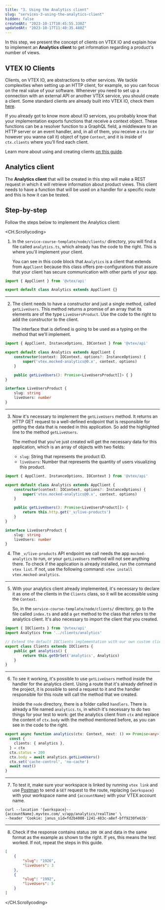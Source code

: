 ```yaml
---
title: "3. Using the Analytics client"
slug: "services-3-using-the-analytics-client"
hidden: false
createdAt: "2023-10-17T10:45:55.338Z"
updatedAt: "2023-10-17T11:40:35.480Z"
---
```


In this step, we present the concept of clients on VTEX IO and explain how to implement an **Analytics client** to get information regarding a product's number of views.

## VTEX IO Clients

Clients, on VTEX IO, are abstractions to other services. We tackle complexities when setting up an HTTP client, for example, so you can focus on the real value of your software. Whenever you need to set up a connection with an external API or another VTEX service, you should create a client. Some standard clients are already built into VTEX IO, check them [here](https://github.com/vtex/node-vtex-api/blob/ccf4d8f8d3208007c4bfd558baf979df8d825af8/src/clients/IOClients.ts).

If you already got to know more about IO services, you probably know that your implementation exports functions that receive a context object. These functions can be a resolver function to a GraphQL field, a middleware to an HTTP server or an event handler, and, in all of them, you receive a `ctx` (or however you wanna call it) object of type `Context`, and it is inside of `ctx.clients` where you’ll find each client.

Learn more about using and creating clients [on this guide](https://developers.vtex.com/docs/guides/how-to-use-and-create-clients-on-vtex-io).

## Analytics client

The **Analytics client** that will be created in this step will make a REST request in which it will retrieve information about product views. This client needs to have a function that will be used on a handler for a specific route and this is how it can be tested.

## Step-by-step

Follow the steps below to implement the Analytics client:

<CH.Scrollycoding>

1. In the `service-course-template/node/clients/` directory, you will find a file called `analytics.ts`, which already has the code to the right. This is where you'll implement your client.

   You can see in this code block that `Analytics` is a client that extends from `AppClient` because this class offers pre-configurations that assure that your client has secure communication with other parts of your app.

```ts service-course-template/node/clients/analytics.ts
import { AppClient } from '@vtex/api'

export default class Analytics extends AppClient {}
```

---

2. The client needs to have a constructor and just a single method, called `getLiveUsers`. This method returns a promise of an array that its elements are of the type `LiveUsersProduct`. Use the code to the right to add the constructor to the client.

   The interface that is defined is going to be used as a typing on the method that we'll implement.

```ts service-course-template/node/clients/analytics.ts focus=1[20:46],4:8,11:14
import { AppClient, InstanceOptions, IOContext } from '@vtex/api'

export default class Analytics extends AppClient {
    constructor(context: IOContext, options?: InstanceOptions) {
        super('vtex.mocked-analytics@0.x', context, options)
    }

    public getLiveUsers(): Promise<LiveUsersProduct[]> { }
}

interface LiveUsersProduct {
    slug: string
    liveUsers: number
}
```
   
---

3. Now it's necessary to implement the `getLiveUsers` method. It returns an HTTP GET request to a well-defined endpoint that is responsible for getting the data that is needed in this application. So add the highlighted line to the method `getLiveUsers`.

   The method that you've just created will get the necessary data for this application, which is an array of objects with two fields:
   - `slug`: String that represents the product ID.
   - `liveUsers`: Number that represents the quantity of users visualizing this product.

```ts service-course-template/node/clients/analytics.ts focus=9
import { AppClient, InstanceOptions, IOContext } from '@vtex/api'

export default class Analytics extends AppClient {
    constructor(context: IOContext, options?: InstanceOptions) {
        super('vtex.mocked-analytics@0.x', context, options)
    }

    public getLiveUsers(): Promise<LiveUsersProduct[]> {
        return this.http.get('_v/live-products')
    }
}

interface LiveUsersProduct {
    slug: string
    liveUsers: number
}
```

4. The `_v/live-products` API endpoint we call needs the app `mocked-analytics` to run, or your `getLiveUsers` method will not see anything there. To check if the application is already installed, run the command `vtex list`. If not, use the following command: `vtex install vtex.mocked-analytics`.

---

5. With your analytics client already implemented, it's necessary to declare it as one of the clients in the `Clients` class, so it will be accessible using the `Context`.

   So, in the `service-course-template/node/clients/` directory, go to the file called `index.ts` and add a `get` method to the class that refers to the analytics client. It's also necessary to import the client that you created.

```ts service-course-template/node/clients/index.ts focus=2,6:8
import { IOClients } from '@vtex/api'
import Analytics from '../clients/analytics'

// Extend the default IOClients implementation with our own custom clients.
export class Clients extends IOClients {
    public get analytics() {
        return this.getOrSet('analytics', Analytics)
    }
}
```

---

6. To see it working, it's possible to use `getLiveUsers` method inside the handler for the analytics client. Using a route that it's already defined in the project, it is possible to send a request to it and the handler responsible for this route will call the method that we created.

   Inside the `node` directory, there is a folder called `handlers`. There is already a file named `analytics.ts`, in which it's necessary to do two things for your test to work: get the analytics client from `ctx` and replace the content of `ctx.body` with the method mentioned before, as you can see in the code to the right.

```ts service-course-template/node/handlers/analytics.ts focus=2:7
export async function analytics(ctx: Context, next: () => Promise<any>) {
  const {
    clients: { analytics },
  } = ctx
  ctx.status = 200
  ctx.body = await analytics.getLiveUsers()
  ctx.set('cache-control', 'no-cache')
  await next()
}
```

---

7. To test it, make sure your workspace is linked by running `vtex link` and use [Postman](https://www.postman.com/) to send a `GET` request to the route, replacing `{workspace}` with your workspace name and `{accountName}` with your VTEX account name.

```cURL cURL
curl --location '{workspace}--{accountName}.myvtex.com/_v/app/analytics/realTime' \
--header 'Cookie: janus_sid=fd2b4008-1241-483c-a8ef-bff9230fe63b'
```

---

8. Check if the response contains status `200 OK` and data in the same format as the example as shown to the right. If yes, this means the test worked. If not, repeat the steps in this guide.
   
```json Response
[
    {
        "slug": "1926",
        "liveUsers": 3
    },
    {
        "slug": "1992",
        "liveUsers": 5
    }
]
```

</CH.Scrollycoding>
